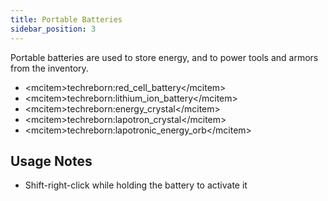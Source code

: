 ```yaml
---
title: Portable Batteries
sidebar_position: 3
---
```


Portable batteries are used to store energy, and to power tools and armors from the inventory.

- \<mcitem\>techreborn:red_cell_battery\</mcitem\>
- \<mcitem\>techreborn:lithium_ion_battery\</mcitem\>
- \<mcitem\>techreborn:energy_crystal\</mcitem\>
- \<mcitem\>techreborn:lapotron_crystal\</mcitem\>
- \<mcitem\>techreborn:lapotronic_energy_orb\</mcitem\>

## Usage Notes

- Shift-right-click while holding the battery to activate it